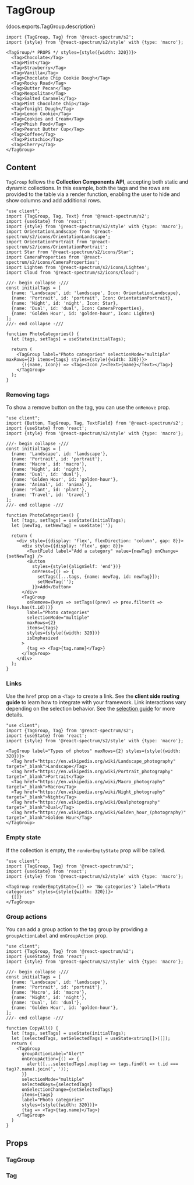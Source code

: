 

# TagGroup

<PageDescription>{docs.exports.TagGroup.description}</PageDescription>

```tsx render docs={docs.exports.TagGroup} links={docs.links} props={['size', 'labelPosition', 'labelAlign', 'errorMessage', 'maxRows', 'selectionMode', 'description', 'label', 'disallowEmptySelection', 'selectionBehavior', 'isEmphasized', 'isInvalid', ]} initialProps={{label: 'Ice cream flavors', selectionMode: 'multiple', maxRows: 2}} type="s2"
import {TagGroup, Tag} from '@react-spectrum/s2';
import {style} from '@react-spectrum/s2/style' with {type: 'macro'};

<TagGroup/* PROPS */ styles={style({width: 320})}>
  <Tag>Chocolate</Tag>
  <Tag>Mint</Tag>
  <Tag>Strawberry</Tag>
  <Tag>Vanilla</Tag>
  <Tag>Chocolate Chip Cookie Dough</Tag>
  <Tag>Rocky Road</Tag>
  <Tag>Butter Pecan</Tag>
  <Tag>Neapolitan</Tag>
  <Tag>Salted Caramel</Tag>
  <Tag>Mint Chocolate Chip</Tag>
  <Tag>Tonight Dough</Tag>
  <Tag>Lemon Cookie</Tag>
  <Tag>Cookies and Cream</Tag>
  <Tag>Phish Food</Tag>
  <Tag>Peanut Butter Cup</Tag>
  <Tag>Coffee</Tag>
  <Tag>Pistachio</Tag>
  <Tag>Cherry</Tag>
</TagGroup>
```

## Content

`TagGroup` follows the **Collection Components API**, accepting both static and dynamic collections.
In this example, both the tags and the rows are provided to the table via a render function, enabling the user to hide and show columns and add additional rows.

```tsx render type="s2"
"use client";
import {TagGroup, Tag, Text} from '@react-spectrum/s2';
import {useState} from 'react';
import {style} from '@react-spectrum/s2/style' with {type: 'macro'};
import OrientationLandscape from '@react-spectrum/s2/icons/OrientationLandscape';
import OrientationPortrait from '@react-spectrum/s2/icons/OrientationPortrait';
import Star from '@react-spectrum/s2/icons/Star';
import CameraProperties from '@react-spectrum/s2/icons/CameraProperties';
import Lighten from '@react-spectrum/s2/icons/Lighten';
import Cloud from '@react-spectrum/s2/icons/Cloud';

///- begin collapse -///
const initialTags = [
  {name: 'Landscape', id: 'landscape', Icon: OrientationLandscape},
  {name: 'Portrait', id: 'portrait', Icon: OrientationPortrait},
  {name: 'Night', id: 'night', Icon: Star},
  {name: 'Dual', id: 'dual', Icon: CameraProperties},
  {name: 'Golden Hour', id: 'golden-hour', Icon: Lighten}
];
///- end collapse -///

function PhotoCategories() {
  let [tags, setTags] = useState(initialTags);

  return (
    <TagGroup label="Photo categories" selectionMode="multiple" maxRows={2} items={tags} styles={style({width: 320})}>
      {({name, Icon}) => <Tag><Icon /><Text>{name}</Text></Tag>}
    </TagGroup>
  );
}
```

### Removing tags

To show a remove button on the tag, you can use the `onRemove` prop.

```tsx render type="s2"
"use client";
import {Button, TagGroup, Tag, TextField} from '@react-spectrum/s2';
import {useState} from 'react';
import {style} from '@react-spectrum/s2/style' with {type: 'macro'};

///- begin collapse -///
const initialTags = [
  {name: 'Landscape', id: 'landscape'},
  {name: 'Portrait', id: 'portrait'},
  {name: 'Macro', id: 'macro'},
  {name: 'Night', id: 'night'},
  {name: 'Dual', id: 'dual'},
  {name: 'Golden Hour', id: 'golden-hour'},
  {name: 'Animal', id: 'animal'},
  {name: 'Plant', id: 'plant'},
  {name: 'Travel', id: 'travel'}
];
///- end collapse -///

function PhotoCategories() {
  let [tags, setTags] = useState(initialTags);
  let [newTag, setNewTag] = useState('');

  return (
    <div style={{display: 'flex', flexDirection: 'column', gap: 8}}>
      <div style={{display: 'flex', gap: 8}}>
        <TextField label="Add a category" value={newTag} onChange={setNewTag} />
        <Button
          styles={style({alignSelf: 'end'})}
          onPress={() => {
            setTags([...tags, {name: newTag, id: newTag}]);
            setNewTag('');
          }}>Add</Button>
      </div>
      <TagGroup
        onRemove={keys => setTags((prev) => prev.filter(t => !keys.has(t.id)))}
        label="Photo categories"
        selectionMode="multiple"
        maxRows={2}
        items={tags}
        styles={style({width: 320})}
        isEmphasized
      >
        {tag => <Tag>{tag.name}</Tag>}
      </TagGroup>
    </div>
  );
}
```

### Links

Use the `href` prop on a `<Tag>` to create a link. See the **client side routing guide** to learn how to integrate with your framework. Link interactions vary depending on the selection behavior.  See the [selection guide](selection.html) for more details.

```tsx render type="s2"
"use client";
import {TagGroup, Tag} from '@react-spectrum/s2';
import {useState} from 'react';
import {style} from '@react-spectrum/s2/style' with {type: 'macro'};

<TagGroup label="Types of photos" maxRows={2} styles={style({width: 320})}>
  <Tag href="https://en.wikipedia.org/wiki/Landscape_photography" target="_blank">Landscape</Tag>
  <Tag href="https://en.wikipedia.org/wiki/Portrait_photography" target="_blank">Portrait</Tag>
  <Tag href="https://en.wikipedia.org/wiki/Macro_photography" target="_blank">Macro</Tag>
  <Tag href="https://en.wikipedia.org/wiki/Night_photography" target="_blank">Night</Tag>
  <Tag href="https://en.wikipedia.org/wiki/Dualphotography" target="_blank">Dual</Tag>
  <Tag href="https://en.wikipedia.org/wiki/Golden_hour_(photography)" target="_blank">Golden Hour</Tag>
</TagGroup>
```

### Empty state

If the collection is empty, the `renderEmptyState` prop will be called.

```tsx render type="s2"
"use client";
import {TagGroup, Tag} from '@react-spectrum/s2';
import {useState} from 'react';
import {style} from '@react-spectrum/s2/style' with {type: 'macro'};

<TagGroup renderEmptyState={() => 'No categories'} label="Photo categories" styles={style({width: 320})}>
  {[]}
</TagGroup>
```

### Group actions

You can add a group action to the tag group by providing a `groupActionLabel` and `onGroupAction` prop.

```tsx render type="s2"
"use client";
import {TagGroup, Tag} from '@react-spectrum/s2';
import {useState} from 'react';
import {style} from '@react-spectrum/s2/style' with {type: 'macro'};

///- begin collapse -///
const initialTags = [
  {name: 'Landscape', id: 'landscape'},
  {name: 'Portrait', id: 'portrait'},
  {name: 'Macro', id: 'macro'},
  {name: 'Night', id: 'night'},
  {name: 'Dual', id: 'dual'},
  {name: 'Golden Hour', id: 'golden-hour'},
];
///- end collapse -///

function CopyAll() {
  let [tags, setTags] = useState(initialTags);
  let [selectedTags, setSelectedTags] = useState<string[]>([]);
  return (
    <TagGroup
      groupActionLabel="Alert"
      onGroupAction={() => {
        alert([...selectedTags].map(tag => tags.find(t => t.id === tag)?.name).join(', '));
      }}
      selectionMode="multiple"
      selectedKeys={selectedTags}
      onSelectionChange={setSelectedTags}
      items={tags}
      label="Photo categories"
      styles={style({width: 320})}>
      {tag => <Tag>{tag.name}</Tag>}
    </TagGroup>
  )
}
```

## Props

### TagGroup

<PropTable component={docs.exports.TagGroup} links={docs.links} />

### Tag

<PropTable component={docs.exports.Tag} links={docs.links} />
